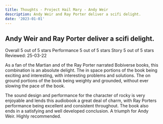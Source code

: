 ```yaml
---
title: Thoughts - Project Hail Mary - Andy Weir
description: Andy Weir and Ray Porter deliver a scifi delight.
date: '2023-01-01'
---
```


## Andy Weir and Ray Porter deliver a scifi delight.

Overall      5 out of 5 stars
Performance      5 out of 5 stars
Story      5 out of 5 stars
Reviewed: 25-03-22

As a fan of the Martian and of the Ray Porter narrated Bobiverse books, this combination is an absolute delight. The in space portions of the book being exciting and interesting, with interesting problems and solutions. The on ground portions of the book being weighty and grounded, without ever slowing the pace of the book.

The sound design and performance for the character of rocky is very enjoyable and lends this audiobook a great deal of charm, with Ray Porters performance being excellent and consistent throughout. The book also ends in a satisfying and well developed conclusion. A triumph for Andy Weir. Highly recommended.